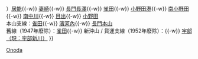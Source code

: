 {{鐵道路線
|模板名稱 = 小野田線
|名稱 = [[File:JR logo (west).svg|25px|西日本旅客鐵道|link=西日本旅客鐵道]] [[小野田線]]
|代表色 = #695faa
|車站列表 = （[[宇部新川站|宇部新川]]{{-w}}）[[居能站|居能]]{{-w}} [[妻崎站|妻崎]]{{-w}} [[長門長澤站|長門長澤]]{{-w}} [[雀田站|雀田]]{{-w}} [[小野田港站|小野田港]]{{-w}} [[南小野田站|南小野田]]{{-w}} [[南中川站|南中川]]{{-w}} [[目出站|目出]]{{-w}} [[小野田站|小野田]]<br />本山支線：[[雀田站|雀田]]{{-w}} [[濱河內站|濱河內]]{{-w}} [[長門本山站|長門本山]]<br />舊線（1947年廢除）：[[雀田站|雀田]]{{-w}} 新沖山 / 貨運支線（1952年廢除）：{{link-ja|宇部港站|宇部港駅|宇部港}}{{-w}} [[宇部新川站|宇部（現：宇部新川）]]
}}<noinclude>
[[Category:西日本旅客鐵道路線模板|Onoda]]
</noinclude>